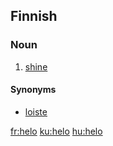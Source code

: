 ==Finnish==

===Noun===
{{fi-noun}}

#{{rare|lang=fi}} [[shine]]

====Synonyms====
*[[loiste]]

[[fr:helo]]
[[ku:helo]]
[[hu:helo]]